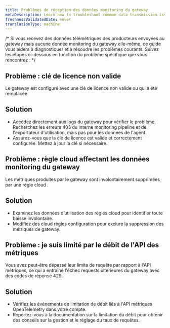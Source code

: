 ```yaml
---
title: Problèmes de réception des données monitoring du gateway
metaDescription: Learn how to troubleshoot common data transmission issues with monitoring data reception from the Pipeline Control gateway.
freshnessValidatedDate: never
translationType: machine
---
```


/\* Si vous recevez des données télémétriques des producteurs envoyées au gateway mais aucune donnée monitoring du gateway elle-même, ce guide vous aidera à diagnostiquer et à résoudre les problèmes courants. Suivez les étapes ci-dessous en fonction du problème spécifique que vous rencontrez : \*/

## Problème : clé de licence non valide

Le gateway est configuré avec une clé de licence non valide ou qui a été remplacée.

## Solution

* Accédez directement aux logs du gateway pour vérifier le problème. Recherchez les erreurs 403 du interne monitoring pipeline et de l'exportateur d'utilisation, mais pas pour les données de l'agent.
* Assurez-vous que la clé de licence est valide et correctement configurée. Mettez à jour la clé si nécessaire.

## Problème : règle cloud affectant les données monitoring du gateway

Les métriques produites par le gateway sont involontairement supprimées par une règle cloud .

## Solution

* Examinez les données d’utilisation des règles cloud pour identifier toute baisse involontaire.
* Modifiez des cloud règles configuration pour exclure la suppression des métriques de gateway.

## Problème : je suis limité par le débit de l'API des métriques

Vous avez peut-être dépassé leur limite de requête par rapport à l'API métriques, ce qui a entraîné l'échec requests ultérieures du gateway avec des codes de réponse 429.

## Solution

* Vérifiez les événements de limitation de débit liés à l'API métriques OpenTelemetry dans votre compte.
* Reportez-vous à la documentation sur la limitation du débit pour obtenir des conseils sur la gestion et le réglage du taux de requêtes.